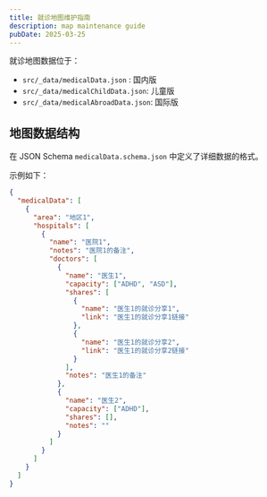 ```yaml
---
title: 就诊地图维护指南
description: map maintenance guide
pubDate: 2025-03-25
---
```


就诊地图数据位于：

- `src/_data/medicalData.json` : 国内版
- `src/_data/medicalChildData.json`: 儿童版
- `src/_data/medicalAbroadData.json`: 国际版

## 地图数据结构

在 JSON Schema `medicalData.schema.json` 中定义了详细数据的格式。

示例如下：

```json
{
  "medicalData": [
    {
      "area": "地区1",
      "hospitals": [
        {
          "name": "医院1",
          "notes": "医院1的备注",
          "doctors": [
            {
              "name": "医生1",
              "capacity": ["ADHD", "ASD"],
              "shares": [
                {
                  "name": "医生1的就诊分享1",
                  "link": "医生1的就诊分享1链接"
                },
                {
                  "name": "医生1的就诊分享2",
                  "link": "医生1的就诊分享2链接"
                }
              ],
              "notes": "医生1的备注"
            },
            {
              "name": "医生2",
              "capacity": ["ADHD"],
              "shares": [],
              "notes": ""
            }
          ]
        }
      ]
    }
  ]
}
```
